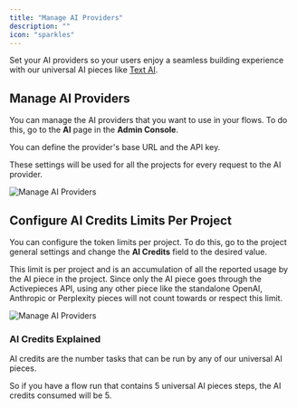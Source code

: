 ```yaml
---
title: "Manage AI Providers"
description: ""
icon: "sparkles"
---
```


Set your AI providers so your users enjoy a seamless building experience with our universal AI pieces like [Text AI](https://www.activepieces.com/pieces/text-ai).

## Manage AI Providers

You can manage the AI providers that you want to use in your flows. To do this, go to the **AI** page in the **Admin Console**.

You can define the provider's base URL and the API key. 

These settings will be used for all the projects for every request to the AI provider.

![Manage AI Providers](/resources/screenshots/configure-ai-provider.png)

## Configure AI Credits Limits Per Project

You can configure the token limits per project. To do this, go to the project general settings and change the **AI Credits** field to the desired value.

<Note>
  This limit is per project and is an accumulation of all the reported usage by the AI piece in the project.
  Since only the AI piece goes through the Activepieces API,
  using any other piece like the standalone OpenAI, Anthropic or Perplexity pieces will not count towards or respect this limit.
</Note>

![Manage AI Providers](/resources/screenshots/ai-credits-limit.png)

### AI Credits Explained

AI credits are the number tasks that can be run by any of our universal AI pieces.

So if you have a flow run that contains 5 universal AI pieces steps, the AI credits consumed will be 5.
